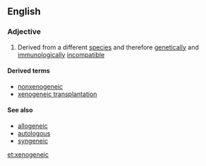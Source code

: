 ==English==

===Adjective===
{{en-adj|-}}

# {{label|en|genetics}} Derived from a different [[species]] and therefore [[genetically]] and [[immunologically]] [[incompatible]]

====Derived terms====
* [[nonxenogeneic]]
* [[xenogeneic transplantation]]

====See also====
* [[allogeneic]]
* [[autologous]]
* [[syngeneic]]

[[et:xenogeneic]]